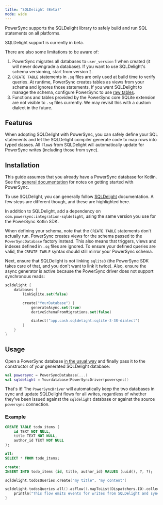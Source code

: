 ```yaml
---
title: "SQLDelight (Beta)"
mode: wide
---
```


PowerSync supports the SQLDelight library to safely build and run SQL statements on all platforms.

<Note>
SQLDelight support is currently in beta.

There are also some limitations to be aware of:

1. PowerSync migrates all databases to `user_version` 1 when created (it will never downgrade a database). If you want to use SQLDelight's schema versioning, start from version `2`.
2. `CREATE TABLE` statements in `.sq` files are only used at build time to verify queries. At runtime, PowerSync creates tables as views from your schema and ignores those statements. If you want SQLDelight to manage the schema, configure PowerSync to use [raw tables](/usage/use-case-examples/raw-tables).
3. Functions and tables provided by the PowerSync core SQLite extension are not visible to `.sq` files currently. We may revisit this with a custom dialect in the future.
</Note>


<Card
  title="Maven: com.powersync:integration-sqldelight"
  icon="/logo/maven.svg"
  href="https://central.sonatype.com/artifact/com.powersync/integration-sqldelight"
  horizontal
/>

## Features

When adopting SQLDelight with PowerSync, you can safely define your SQL statements and let
the SQLDelight compiler generate code to map rows into typed classes.
All `Flow`s from SQLDelight will automatically update for PowerSync writes (including those from
sync).

## Installation

This guide assumes that you already have a PowerSync database for Kotlin. See the [general documentation](/client-sdk-references/kotlin-multiplatform) for notes on getting started with PowerSync.

To use SQLDelight, you can generally follow [SQLDelight](https://sqldelight.github.io/sqldelight/2.1.0/multiplatform_sqlite/) documentation. A few steps are different though, and these are highlighted here.

In addition to SQLDelight, add a dependency on `com.powersync:integration-sqldelight`, using the same version you use for the
PowerSync Kotlin SDK.

When defining your schema, note that the `CREATE TABLE` statements don't actually run. PowerSync creates views
for the schema passed to the `PowerSyncDatabase` factory instead. This also means that triggers, views and indexes
defined in `.sq` files are ignored.
To ensure your defined queries are valid, the `CREATE TABLE` syntax should still mirror your PowerSync schema.

Next, ensure that SQLDelight is not linking `sqlite3` (the PowerSync SDK takes care of that,
and you don't want to link it twice). Also, ensure the async generator is active because the
PowerSync driver does not support synchronous reads:

```Kotlin
sqldelight {
    databases {
        linkSqlite.set(false)

        create("YourDatabase") {
            generateAsync.set(true)
            deriveSchemaFromMigrations.set(false)

            dialect("app.cash.sqldelight:sqlite-3-38-dialect")
        }
    }
}
```

## Usage


Open a PowerSync database [in the usual way](https://docs.powersync.com/client-sdk-references/kotlin-multiplatform#getting-started)
and finally pass it to the constructor of your generated SQLDelight database:

```kotlin
val powersync = PowerSyncDatabase(...)
val sqldelight = Yourdatabase(PowerSyncDriver(powersync))
```

That's it! The `PowerSyncDriver` will automatically keep the two databases in sync and update SQLDelight flows
for all writes, regardless of whether they've been issued against the `sqldelight` database or against the source `powersync` connection.

### Example

```sql
CREATE TABLE todo_items (
    id TEXT NOT NULL,
    title TEXT NOT NULL,
    author_id TEXT NOT NULL  
);

all:
SELECT * FROM todo_items;

create:
INSERT INTO todo_items (id, title, author_id) VALUES (uuid(), ?, ?);
```

```Kotlin
sqldelight.todosQueries.create("my title", "my content")

sqldelight.todosQueries.all().asFlow().mapToList(Dispatchers.IO).collect {
    println("This flow emits events for writes from SQLDelight and synced data from PowerSync")
}
```
